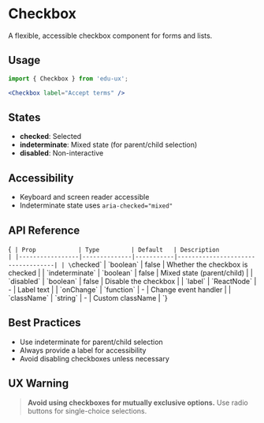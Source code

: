 
<Meta of={CheckboxStories} />

# Checkbox

A flexible, accessible checkbox component for forms and lists.

## Usage

```jsx
import { Checkbox } from 'edu-ux';

<Checkbox label="Accept terms" />
```

## States

- **checked**: Selected
- **indeterminate**: Mixed state (for parent/child selection)
- **disabled**: Non-interactive

## Accessibility

- Keyboard and screen reader accessible
- Indeterminate state uses `aria-checked="mixed"`

## API Reference

<Markdown>{`
| Prop            | Type         | Default   | Description                       |
|-----------------|--------------|-----------|-----------------------------------|
| \`checked\`         | \`boolean\`    | false     | Whether the checkbox is checked   |
| \`indeterminate\`   | \`boolean\`    | false     | Mixed state (parent/child)        |
| \`disabled\`        | \`boolean\`    | false     | Disable the checkbox              |
| \`label\`           | \`ReactNode\`  | -         | Label text                        |
| \`onChange\`        | \`function\`   | -         | Change event handler              |
| \`className\`       | \`string\`     | -         | Custom className                  |
`}</Markdown>

## Best Practices

- Use indeterminate for parent/child selection
- Always provide a label for accessibility
- Avoid disabling checkboxes unless necessary

## UX Warning

> **Avoid using checkboxes for mutually exclusive options.**
> Use radio buttons for single-choice selections.
